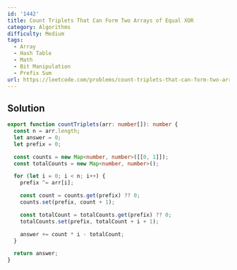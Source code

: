 ```yaml
---
id: '1442'
title: Count Triplets That Can Form Two Arrays of Equal XOR
category: Algorithms
difficulty: Medium
tags:
  - Array
  - Hash Table
  - Math
  - Bit Manipulation
  - Prefix Sum
url: https://leetcode.com/problems/count-triplets-that-can-form-two-arrays-of-equal-xor
---
```


## Solution

```typescript filename="solution.ts" copy
export function countTriplets(arr: number[]): number {
  const n = arr.length;
  let answer = 0;
  let prefix = 0;

  const counts = new Map<number, number>([[0, 1]]);
  const totalCounts = new Map<number, number>();

  for (let i = 0; i < n; i++) {
    prefix ^= arr[i];

    const count = counts.get(prefix) ?? 0;
    counts.set(prefix, count + 1);

    const totalCount = totalCounts.get(prefix) ?? 0;
    totalCounts.set(prefix, totalCount + i + 1);

    answer += count * i - totalCount;
  }

  return answer;
}
```
